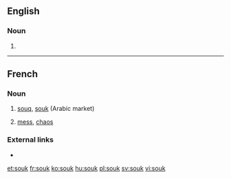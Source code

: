 ==English==
{{wikipedia}}

===Noun===
{{en-noun}}

# {{alternative spelling of|souq}}

----

==French==

===Noun===
{{fr-noun|m}}

# [[souq]], [[#English|souk]] (Arabic market)
# {{context|figurative|colloquial|lang=fr}} [[mess]], [[chaos]]

===External links===
* {{R:TLFi}}

[[et:souk]]
[[fr:souk]]
[[ko:souk]]
[[hu:souk]]
[[pl:souk]]
[[sv:souk]]
[[vi:souk]]